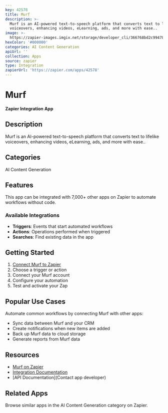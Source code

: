 ```yaml
---
key: 42578
title: Murf
description: >-
  Murf is an AI-powered text-to-speech platform that converts text to lifelike
  voiceovers, enhancing videos, eLearning, ads, and more with ease..
image: >-
  https://zapier-images.imgix.net/storage/developer_cli/366768bd2c9947855082aa74dd3dfe70.png?auto=format%2Ccompress&ixlib=python-3.0.0&q=50
hexColor: '#000000'
categories: AI Content Generation
apiUrl: ''
collection: Apps
source: zapier
type: Integration
zapierUrl: 'https://zapier.com/apps/42578'
---
```

# Murf

**Zapier Integration App**

## Description

Murf is an AI-powered text-to-speech platform that converts text to lifelike voiceovers, enhancing videos, eLearning, ads, and more with ease..

## Categories

AI Content Generation

## Features

This app can be integrated with 7,000+ other apps on Zapier to automate workflows without code.

### Available Integrations

- **Triggers**: Events that start automated workflows
- **Actions**: Operations performed when triggered
- **Searches**: Find existing data in the app

## Getting Started

1. [Connect Murf to Zapier](https://zapier.com/apps/42578)
2. Choose a trigger or action
3. Connect your Murf account
4. Configure your automation
5. Test and activate your Zap

## Popular Use Cases

Automate common workflows by connecting Murf with other apps:

- Sync data between Murf and your CRM
- Create notifications when new items are added
- Back up Murf data to cloud storage
- Generate reports from Murf data

## Resources

- [Murf on Zapier](https://zapier.com/apps/42578)
- [Integration Documentation](https://zapier.com/apps/42578/integrations)
- [API Documentation](Contact app developer)

## Related Apps

Browse similar apps in the AI Content Generation category on Zapier.
